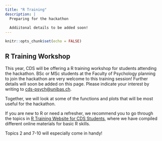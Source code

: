 ```yaml
---
title: "R Training"
description: |
  Preparing for the hackathon
  
  Addiitonal details to be added soon!
---
```


```r
knitr::opts_chunk$set(echo = FALSE)
```

## R Training Workshop

This year, CDS will be offering a R training workshop for students attending the hackathon. BSc or MSc students at the Faculty of Psychology planning to join the hackathon are very welcome to this training session! Further details will soon be added on this page. Please indicate your interest by writing to [cds-psych@unibas.ch](mailto:cds-psych@unibas.ch).

Together, we will look at some of the functions and plots that will be most useful for the hackathon. 

If you are new to R or need a refresher, we recommend you to go through the topics in [R Training Website for CDS Students](https://cdsbasel.github.io/rtraining/), where we have compiled different online materials for basic R skills. 

<aside>
Topics 2 and 7-10 will especially come in handy!
</aside>